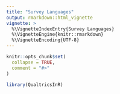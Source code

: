 ```yaml
---
title: "Survey Languages"
output: rmarkdown::html_vignette
vignette: >
  %\VignetteIndexEntry{Survey Languages}
  %\VignetteEngine{knitr::rmarkdown}
  %\VignetteEncoding{UTF-8}
---
```


```r
knitr::opts_chunk$set(
  collapse = TRUE,
  comment = "#>"
)
```

```r
library(QualtricsInR)
```
